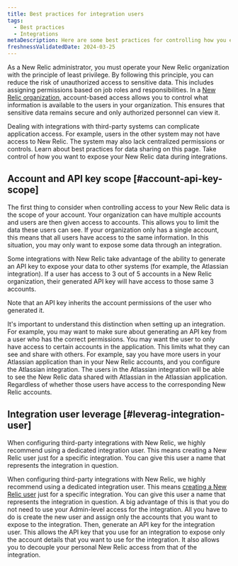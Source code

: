 ```yaml
---
title: Best practices for integration users
tags:
  - Best practices
  - Integrations
metaDescription: Here are some best practices for controlling how you expose your New Relic data when you're using an integration.
freshnessValidatedDate: 2024-03-25
---
```


As a New Relic administrator, you must operate your New Relic organization with the principle of least privilege. By following this principle, you can reduce the risk of unauthorized access to sensitive data. This includes assigning permissions based on job roles and responsibilities. In a [New Relic organization](/docs/accounts/accounts-billing/account-structure/new-relic-account-structure/), account-based access allows you to control what information is available to the users in your organization. This ensures that sensitive data remains secure and only authorized personnel can view it. 

Dealing with integrations with third-party systems can complicate application access. For example, users in the other system may not have access to New Relic. The system may also lack centralized permissions or controls. Learn about best practices for data sharing on this page. Take control of how you want to expose your New Relic data during integrations.

## Account and API key scope [#account-api-key-scope]

The first thing to consider when controlling access to your New Relic data is the scope of your account. Your organization can have multiple accounts and users are then given access to accounts. This allows you to limit the data these users can see. If your organization only has a single account, this means that all users have access to the same information. In this situation, you may only want to expose some data through an integration.

Some integrations with New Relic take advantage of the ability to generate an API key to expose your data to other systems (for example, the Atlassian integration). If a user has access to 3 out of 5 accounts in a New Relic organization, their generated API key will have access to those same 3 accounts. 

<Callout variant="important">
Note that an API key inherits the account permissions of the user who generated it.
</Callout>

It's important to understand this distinction when setting up an integration. For example, you may want to make sure about generating an API key from a user who has the correct permissions. You may want the user to only have access to certain accounts in the application. This limits what they can see and share with others. For example, say you have more users in your Atlassian application than in your New Relic accounts, and you configure the Atlassian integration. The users in the Atlassian integration will be able to see the New Relic data shared with Atlassian in the Atlassian application. Regardless of whether those users have access to the corresponding New Relic accounts.


## Integration user leverage [#leverag-integration-user]

When configuring third-party integrations with New Relic, we highly recommend using a dedicated integration user. This means creating a New Relic user just for a specific integration. You can give this user a name that represents the integration in question.

When configuring third-party integrations with New Relic, we highly recommend using a dedicated integration user. This means [creating a New Relic user](/docs/accounts/accounts-billing/new-relic-one-user-management/user-permissions/) just for a specific integration. You can give this user a name that represents the integration in question. A big advantage of this is that you do not need to use your Admin-level access for the integration. All you have to do is create the new user and assign only the accounts that you want to expose to the integration. Then, generate an API key for the integration user. This allows the API key that you use for an integration to expose only the account details that you want to use for the integration. It also allows you to decouple your personal New Relic access from that of the integration.

